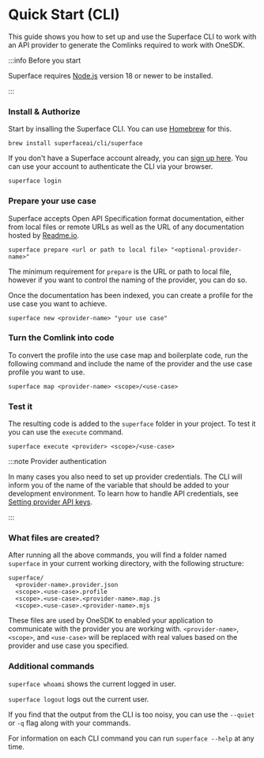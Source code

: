 # Quick Start (CLI)

This guide shows you how to set up and use the Superface CLI to work with an API provider to generate the Comlinks required to work with OneSDK.

:::info Before you start

Superface requires [Node.js](https://nodejs.dev/) version 18 or newer to be installed.

:::

<div class="count-steps-h3">

### Install & Authorize

Start by insalling the Superface CLI. You can use [Homebrew](https://brew.sh/) for this.

```shell
brew install superfaceai/cli/superface
```

If you don't have a Superface account already, you can [sign up here](https://superface.ai/create-account). You can use your account to authenticate the CLI via your browser.

```shell
superface login
```

### Prepare your use case

Superface accepts Open API Specification format documentation, either from local files or remote URLs as well as the URL of any documentation hosted by [Readme.io](https://readme.io).

```shell
superface prepare <url or path to local file> "<optional-provider-name>"
```

The minimum requirement for `prepare` is the URL or path to local file, however if you want to control the naming of the provider, you can do so.

Once the documentation has been indexed, you can create a profile for the use case you want to achieve.

```shell
superface new <provider-name> "your use case"
```

### Turn the Comlink into code

To convert the profile into the use case map and boilerplate code, run the following command and include the name of the provider and the use case profile you want to use.

```shell
superface map <provider-name> <scope>/<use-case>
```

### Test it

The resulting code is added to the `superface` folder in your project. To test it you can use the `execute` command.

```shell
superface execute <provider> <scope>/<use-case>
```

:::note Provider authentication

In many cases you also need to set up provider credentials. The CLI will inform you of the name of the variable that should be added to your development environment. To learn how to handle API credentials, see [Setting provider API keys](../guides/api-keys.md).

:::

### What files are created?

After running all the above commands, you will find a folder named `superface` in your current working directory, with the following structure:

```shell
superface/
  <provider-name>.provider.json
  <scope>.<use-case>.profile
  <scope>.<use-case>.<provider-name>.map.js
  <scope>.<use-case>.<provider-name>.mjs
```

These files are used by OneSDK to enabled your application to communicate with the provider you are working with. `<provider-name>`, `<scope>`, and `<use-case>` will be replaced with real values based on the provider and use case you specified.

### Additional commands

`superface whoami` shows the current logged in user.

`superface logout` logs out the current user.

If you find that the output from the CLI is too noisy, you can use the `--quiet` or `-q` flag along with your commands.

For information on each CLI command you can run `superface --help` at any time.

</div>
